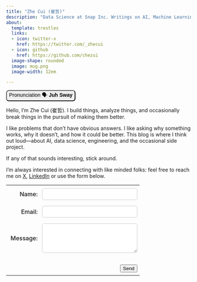 ```yaml
---
title: "Zhe Cui (崔哲)"
description: "Data Science at Snap Inc. Writings on AI, Machine Learning, and Recommender Systems."
about:
  template: trestles
  links:
  - icon: twitter-x
    href: https://twitter.com/_zhecui
  - icon: github
    href: https://github.com/chezui
  image-shape: rounded 
  image: mug.png
  image-width: 12em

---
```

<p><button onclick="playAudio()"
style="font-size: 14px; border-radius: 7px;">Pronunciation 🗣 <b>Juh Sway</b></button></p>

<script>
function playAudio() {
    var audio = new Audio('assets/name.mp3');
    audio.play();
}
</script>

Hello, I’m Zhe Cui (崔哲). I build things, analyze things, and occasionally break things in the pursuit of making them better.

I like problems that don’t have obvious answers. I like asking why something works, why it doesn’t, and how it could be better. This blog is where I think out loud—about AI, data science, engineering, and the occasional side project.

If any of that sounds interesting, stick around.

I'm always interested in connecting with like minded folks: feel free to reach me on [X](https://twitter.com/_zhecui), [LinkedIn](https://linkedin.com/in/cuizhe) or use the form below.

:::{.callout-note title="Contact Me" collapse="true"}
<form name="contact"
  method="POST"
  data-netlify-recaptcha="true"
  data-netlify="true">
  <style>
    .contact-table td {
      padding: 8px 6px;
      vertical-align: middle;
    }
    .contact-table label {
      display: block;
      min-width: 80px;
      font-weight: 500;
      text-align: right;
    }
    .contact-table input[type="text"],
    .contact-table input[type="email"],
    .contact-table textarea {
      width: 260px;
      box-sizing: border-box;
      padding: 6px;
      font-size: 1em;
      border-radius: 5px;
      border: 1px solid #ccc;
    }
    .contact-table textarea {
      height: 80px;
      resize: vertical;
    }
  </style>
  <table class="contact-table">
    <tr>
      <td><label for="name">Name:</label></td>
      <td><input type="text" name="name" id="name" /></td>
    </tr>
    <tr>
      <td><label for="email">Email:</label></td>
      <td><input type="email" name="email" id="email" /></td>
    </tr>
    <tr>
      <td><label for="message">Message:</label></td>
      <td><textarea name="message" id="message"></textarea></td>
    </tr>
    <tr>
      <td colspan="2">
        <div data-netlify-recaptcha="true"></div>
      </td>
    </tr>
    <tr>
      <td colspan="2" style="text-align: right;">
        <button type="submit">Send</button>
      </td>
    </tr>
  </table>
</form>
:::
